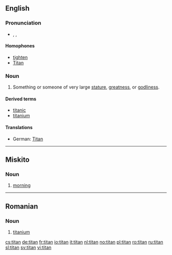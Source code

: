 {{see|Titan}}
==English==

===Pronunciation===
*{{enPR|tīʹtən}}, {{IPA|/ˈtaɪtən/}}, {{SAMPA|/"taIt@n/}}

====Homophones====
*[[tighten]]
*[[Titan]]

===Noun===
{{en-noun}}

# Something or someone of very large [[stature]], [[greatness]], or [[godliness]].

====Derived terms====
*[[titanic]]
*[[titanium]]

====Translations====
{{trans-top|someting or someone large in stature, greatness or godliness}}
*German: [[Titan]] {{m}}
{{trans-mid}}
{{trans-bottom}}

----

==Miskito==

===Noun===
{{infl|miq|noun}}

# [[morning]]

----

==Romanian==

===Noun===
{{infl|ro|noun}}

# [[titanium]]

[[cs:titan]]
[[de:titan]]
[[fr:titan]]
[[io:titan]]
[[it:titan]]
[[nl:titan]]
[[no:titan]]
[[pl:titan]]
[[ro:titan]]
[[ru:titan]]
[[sl:titan]]
[[sv:titan]]
[[vi:titan]]